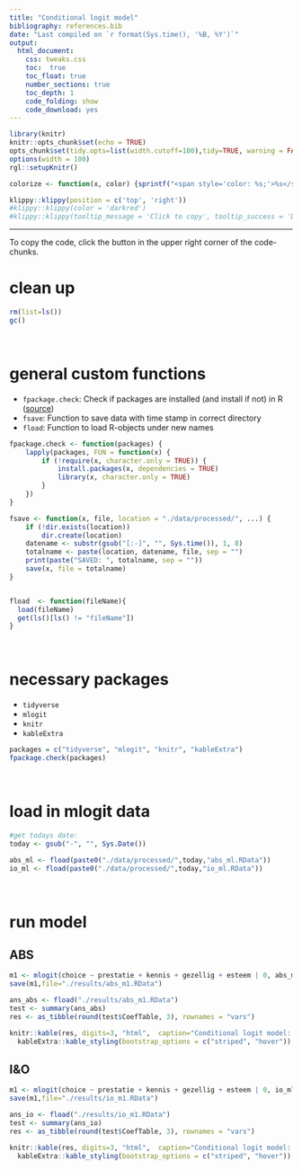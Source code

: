 ```yaml
---
title: "Conditional logit model"
bibliography: references.bib
date: "Last compiled on `r format(Sys.time(), '%B, %Y')`"
output: 
  html_document:
    css: tweaks.css
    toc:  true
    toc_float: true
    number_sections: true
    toc_depth: 1
    code_folding: show
    code_download: yes
---
```


```r
library(knitr)
knitr::opts_chunk$set(echo = TRUE)
opts_chunk$set(tidy.opts=list(width.cutoff=100),tidy=TRUE, warning = FALSE, message = FALSE,comment = "#>", cache=TRUE, class.source=c("test"), class.output=c("test3"))
options(width = 100)
rgl::setupKnitr()

colorize <- function(x, color) {sprintf("<span style='color: %s;'>%s</span>", color, x) }
```


```r
klippy::klippy(position = c('top', 'right'))
#klippy::klippy(color = 'darkred')
#klippy::klippy(tooltip_message = 'Click to copy', tooltip_success = 'Done')
```


---  


To copy the code, click the button in the upper right corner of the code-chunks.

# clean up

```r
rm(list=ls())
gc()
```

<br>

# general custom functions

- `fpackage.check`: Check if packages are installed (and install if not) in R ([source](https://vbaliga.github.io/verify-that-r-packages-are-installed-and-loaded/))
- `fsave`: Function to save data with time stamp in correct directory
- `fload`: Function to load R-objects under new names

```r
fpackage.check <- function(packages) {
    lapply(packages, FUN = function(x) {
        if (!require(x, character.only = TRUE)) {
            install.packages(x, dependencies = TRUE)
            library(x, character.only = TRUE)
        }
    })
}

fsave <- function(x, file, location = "./data/processed/", ...) {
    if (!dir.exists(location))
        dir.create(location)
    datename <- substr(gsub("[:-]", "", Sys.time()), 1, 8)
    totalname <- paste(location, datename, file, sep = "")
    print(paste("SAVED: ", totalname, sep = ""))
    save(x, file = totalname)
}


fload  <- function(fileName){
  load(fileName)
  get(ls()[ls() != "fileName"])
}
```

<br>

# necessary packages

- `tidyverse`
- `mlogit`
- `knitr`
- `kableExtra`

```r
packages = c("tidyverse", "mlogit", "knitr", "kableExtra")
fpackage.check(packages)
```

<br>

# load in mlogit data
```r
#get todays date:
today <- gsub("-", "", Sys.Date())

abs_ml <- fload(paste0("./data/processed/",today,"abs_ml.RData"))
io_ml <- fload(paste0("./data/processed/",today,"io_ml.RData"))
```


<br>

# run model {.tabset .tabset-fade}

## ABS

```r
m1 <- mlogit(choice ~ prestatie + kennis + gezellig + esteem | 0, abs_ml)
save(m1,file="./results/abs_m1.RData")

```

```r
ans_abs <- fload("./results/abs_m1.RData")
test <- summary(ans_abs)
res <- as_tibble(round(test$CoefTable, 3), rownames = "vars")

knitr::kable(res, digits=3, "html",  caption="Conditional logit model: preferences for sports partner attributes in ABS-survey") %>%
  kableExtra::kable_styling(bootstrap_options = c("striped", "hover"))
```

## I&O

```r
m1 <- mlogit(choice ~ prestatie + kennis + gezellig + esteem | 0, io_ml)
save(m1,file="./results/io_m1.RData")
```

```r
ans_io <- fload("./results/io_m1.RData")
test <- summary(ans_io)
res <- as_tibble(round(test$CoefTable, 3), rownames = "vars")

knitr::kable(res, digits=3, "html",  caption="Conditional logit model: preferences for sports partner attributes in I&O-survey") %>%
  kableExtra::kable_styling(bootstrap_options = c("striped", "hover"))
```

# {-}